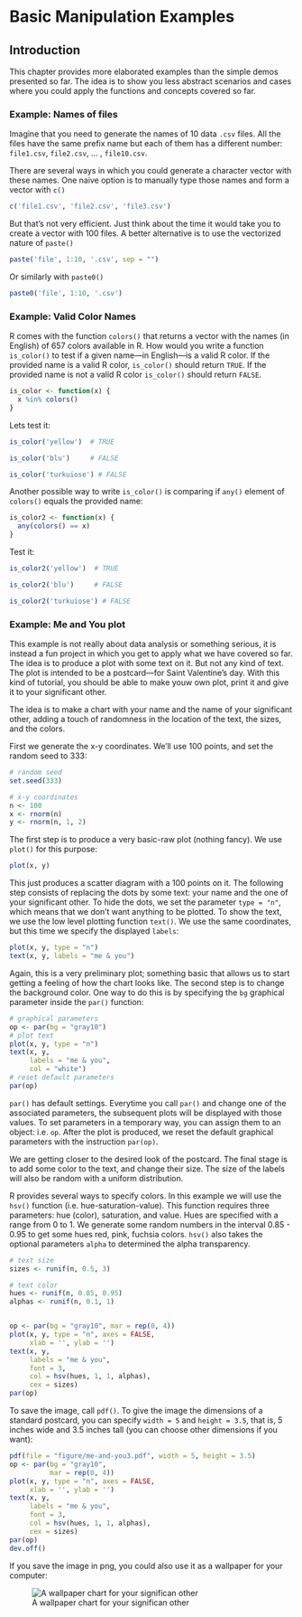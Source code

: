 # Basic Manipulation Examples


## Introduction

This chapter provides more elaborated examples than the simple demos presented
so far. The idea is to show you less abstract scenarios and cases where you
could apply the functions and concepts covered so far.


### Example: Names of files

Imagine that you need to generate the names of 10 data `.csv` files. All the 
files have the same prefix name but each of them has a different number: 
`file1.csv`, `file2.csv`, ... , `file10.csv`. 

There are several ways in which you could generate a character vector with 
these names. One naive option is to manually type those names and form a
vector with `c()`

```r
c('file1.csv', 'file2.csv', 'file3.csv')
```

But that's not very efficient. Just think about the time it would take you
to create a vector with 100 files. A better alternative is to use the
vectorized nature of `paste()`

```r
paste('file', 1:10, '.csv', sep = "")
```

Or similarly with `paste0()`

```r
paste0('file', 1:10, '.csv')
```


### Example: Valid Color Names

R comes with the function `colors()` that returns a vector with the names 
(in English) of 657 colors available in R. How would you write a function 
`is_color()` to test if a given name---in English---is a valid R color. 
If the provided name is a valid R color, `is_color()` should return `TRUE`. 
If the provided name is not a valid R color `is_color()` should return `FALSE`.

```r
is_color <- function(x) {
  x %in% colors()
}
```

Lets test it:

```r
is_color('yellow')  # TRUE

is_color('blu')     # FALSE

is_color('turkuiose') # FALSE
```

Another possible way to write `is_color()` is comparing if `any()` element
of `colors()` equals the provided name:

```r
is_color2 <- function(x) {
  any(colors() == x)
}
```

Test it:

```r
is_color2('yellow')  # TRUE

is_color2('blu')     # FALSE

is_color2('turkuiose') # FALSE
```


### Example: Me and You plot

This example is not really about data analysis or something serious, it is 
instead a fun project in which you get to apply what we have covered so far.
The idea is to produce a plot with some text on it. But not any kind of text.
The plot is intended to be a postcard---for Saint Valentine's day.
With this kind of tutorial, you should be able to make youw own plot, print it 
and give it to your significant other.

The idea is to make a chart with your name and the name of your significant 
other, adding a touch of randomness in the location of the text, the sizes, and
the colors.

First we generate the x-y coordinates. We'll use 100 points, and set the 
random seed to 333:

```r
# random seed
set.seed(333)

# x-y coordinates
n <- 100
x <- rnorm(n)
y <- rnorm(n, 1, 2)
```


The first step is to produce a very basic-raw plot (nothing fancy). We use 
`plot()` for this purpose:

```r
plot(x, y)
```

This just produces a scatter diagram with a 100 points on it. The following 
step consists of replacing the dots by some text: your name and the one of your 
significant other. To hide the dots, we set the parameter `type = "n"`, which 
means that we don't want anything to be plotted. To show the text, we use the 
low level plotting function `text()`. We use the same coordinates, but this 
time we specify the displayed `labels`:

```r
plot(x, y, type = "n")
text(x, y, labels = "me & you")
```

Again, this is a very preliminary plot; something basic that allows us to
start getting a feeling of how the chart looks like. The second step is to 
change the background color. One way to do this is by specifying the `bg` 
graphical parameter inside the `par()` function:

```r
# graphical parameters
op <- par(bg = "gray10")
# plot text
plot(x, y, type = "n")
text(x, y, 
     labels = "me & you",
     col = "white")
# reset default parameters
par(op)
```

`par()` has default settings. Everytime you call `par()` and change 
one of the associated parameters, the subsequent plots will be displayed with
those values. To set parameters in a temporary way, you can assign them to 
an object: i.e. `op`. After the plot is produced, we reset the default 
graphical parameters with the instruction `par(op)`.

We are getting closer to the desired look of the postcard. The final stage is 
to add some color to the text, and change their size. The size of the labels 
will also be random with a uniform distribution.

R provides several ways to specify colors. In this example we will use the
`hsv()` function (i.e. hue-saturation-value). This function requires three
parameters: hue (color), saturation, and value. Hues are specified with a range
from 0 to 1. We generate some random numbers in the interval 0.85 - 0.95 to get
some hues red, pink, fuchsia colors. `hsv()` also takes the optional 
parameters `alpha` to determined the alpha transparency.

```r
# text size
sizes <- runif(n, 0.5, 3)

# text color
hues <- runif(n, 0.85, 0.95)
alphas <- runif(n, 0.1, 1)


op <- par(bg = "gray10", mar = rep(0, 4))
plot(x, y, type = "n", axes = FALSE, 
     xlab = '', ylab = '')
text(x, y, 
     labels = "me & you", 
     font = 3, 
     col = hsv(hues, 1, 1, alphas),
     cex = sizes)
par(op)
```

To save the image, call `pdf()`. To give the image the dimensions of a 
standard postcard, you can specify `width = 5` and `height = 3.5`, that is,
5 inches wide and 3.5 inches tall (you can choose other dimensions if you want):

```r
pdf(file = "figure/me-and-you3.pdf", width = 5, height = 3.5)
op <- par(bg = "gray10", 
          mar = rep(0, 4))
plot(x, y, type = "n", axes = FALSE, 
     xlab = '', ylab = '')
text(x, y, 
     labels = "me & you", 
     font = 3, 
     col = hsv(hues, 1, 1, alphas),
     cex = sizes)
par(op)
dev.off()
```

If you save the image in png, you could also use it as a wallpaper for your
computer:

![A wallpaper chart for your significan other](images/me-you-wallpaper.png)
